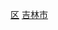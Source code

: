 {{Catnav|頁面分類|...|市辖区|吉林市辖区}}
{{Catnav|頁面分類|...|吉林县级行政区|吉林市县级行政区}}
{{Catnav|頁面分類|...|吉林地级市|吉林市|吉林市行政区划|吉林市县级行政区}}
{{catmore|昌邑区|吉林市昌邑区}}

[[Category:吉林市县级行政区|区]]
[[Category:吉林市辖区|吉林市]]